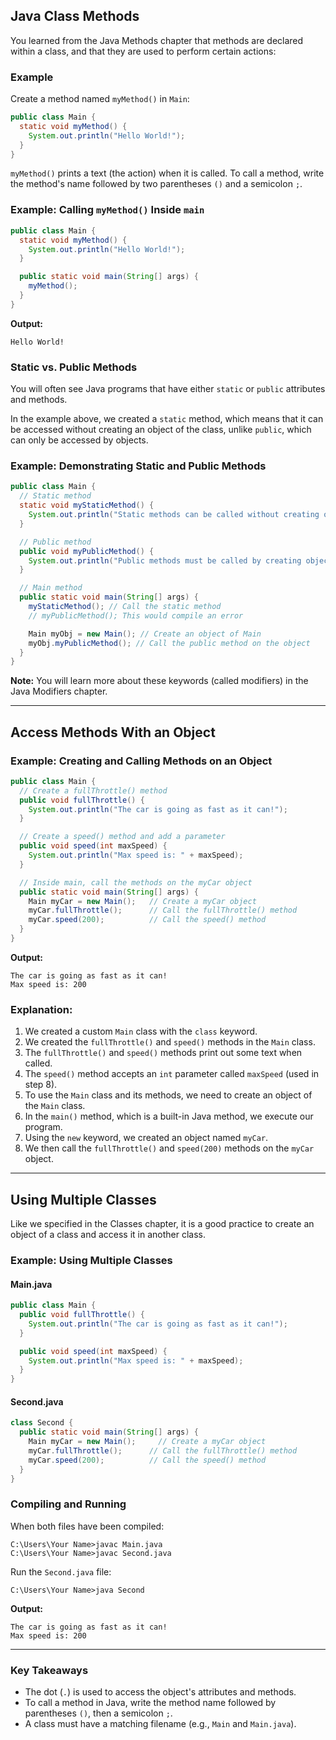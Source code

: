 ## Java Class Methods

You learned from the Java Methods chapter that methods are declared within a class, and that they are used to perform certain actions:

### Example
Create a method named `myMethod()` in `Main`:

```java
public class Main {
  static void myMethod() {
    System.out.println("Hello World!");
  }
}
```

`myMethod()` prints a text (the action) when it is called. To call a method, write the method's name followed by two parentheses `()` and a semicolon `;`.

### Example: Calling `myMethod()` Inside `main`

```java
public class Main {
  static void myMethod() {
    System.out.println("Hello World!");
  }

  public static void main(String[] args) {
    myMethod();
  }
}
```

**Output:**
```
Hello World!
```

### Static vs. Public Methods

You will often see Java programs that have either `static` or `public` attributes and methods.

In the example above, we created a `static` method, which means that it can be accessed without creating an object of the class, unlike `public`, which can only be accessed by objects.

### Example: Demonstrating Static and Public Methods

```java
public class Main {
  // Static method
  static void myStaticMethod() {
    System.out.println("Static methods can be called without creating objects");
  }

  // Public method
  public void myPublicMethod() {
    System.out.println("Public methods must be called by creating objects");
  }

  // Main method
  public static void main(String[] args) {
    myStaticMethod(); // Call the static method
    // myPublicMethod(); This would compile an error

    Main myObj = new Main(); // Create an object of Main
    myObj.myPublicMethod(); // Call the public method on the object
  }
}
```

**Note:** You will learn more about these keywords (called modifiers) in the Java Modifiers chapter.

---

## Access Methods With an Object

### Example: Creating and Calling Methods on an Object

```java
public class Main {
  // Create a fullThrottle() method
  public void fullThrottle() {
    System.out.println("The car is going as fast as it can!");
  }

  // Create a speed() method and add a parameter
  public void speed(int maxSpeed) {
    System.out.println("Max speed is: " + maxSpeed);
  }

  // Inside main, call the methods on the myCar object
  public static void main(String[] args) {
    Main myCar = new Main();   // Create a myCar object
    myCar.fullThrottle();      // Call the fullThrottle() method
    myCar.speed(200);          // Call the speed() method
  }
}
```

**Output:**
```
The car is going as fast as it can!
Max speed is: 200
```

### Explanation:
1) We created a custom `Main` class with the `class` keyword.
2) We created the `fullThrottle()` and `speed()` methods in the `Main` class.
3) The `fullThrottle()` and `speed()` methods print out some text when called.
4) The `speed()` method accepts an `int` parameter called `maxSpeed` (used in step 8).
5) To use the `Main` class and its methods, we need to create an object of the `Main` class.
6) In the `main()` method, which is a built-in Java method, we execute our program.
7) Using the `new` keyword, we created an object named `myCar`.
8) We then call the `fullThrottle()` and `speed(200)` methods on the `myCar` object.

---

## Using Multiple Classes

Like we specified in the Classes chapter, it is a good practice to create an object of a class and access it in another class.

### Example: Using Multiple Classes

#### **Main.java**
```java
public class Main {
  public void fullThrottle() {
    System.out.println("The car is going as fast as it can!");
  }

  public void speed(int maxSpeed) {
    System.out.println("Max speed is: " + maxSpeed);
  }
}
```

#### **Second.java**
```java
class Second {
  public static void main(String[] args) {
    Main myCar = new Main();     // Create a myCar object
    myCar.fullThrottle();      // Call the fullThrottle() method
    myCar.speed(200);          // Call the speed() method
  }
}
```

### Compiling and Running

When both files have been compiled:
```
C:\Users\Your Name>javac Main.java
C:\Users\Your Name>javac Second.java
```

Run the `Second.java` file:
```
C:\Users\Your Name>java Second
```

**Output:**
```
The car is going as fast as it can!
Max speed is: 200
```

---

### Key Takeaways
- The dot (`.`) is used to access the object's attributes and methods.
- To call a method in Java, write the method name followed by parentheses `()`, then a semicolon `;`.
- A class must have a matching filename (e.g., `Main` and `Main.java`).